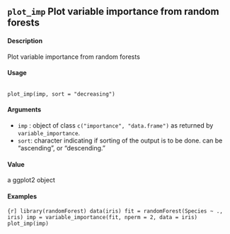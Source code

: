 ## ``plot_imp`` Plot variable importance from random forests

#### Description

Plot variable importance from random forests

#### Usage

<pre><code>
plot_imp(imp, sort = "decreasing")
</code></pre>

#### Arguments
* ``imp`` : object of class ``c("importance", "data.frame")`` as returned by ``variable_importance``.
* ``sort``: character indicating if sorting of the output is to be done. can be "ascending", or "descending."

#### Value
a ggplot2 object

#### Examples
```{r]
library(randomForest)
data(iris)
fit = randomForest(Species ~ ., iris)
imp = variable_importance(fit, nperm = 2, data = iris)
plot_imp(imp)
```
